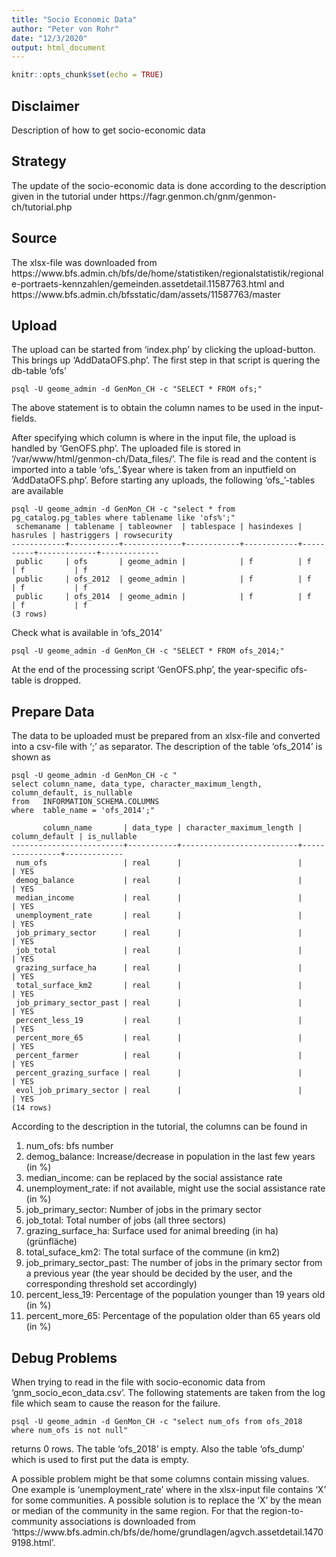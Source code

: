 ```yaml
---
title: "Socio Economic Data"
author: "Peter von Rohr"
date: "12/3/2020"
output: html_document
---
```


```r
knitr::opts_chunk$set(echo = TRUE)
```

## Disclaimer
Description of how to get socio-economic data


## Strategy
The update of the socio-economic data is done according to the description given in the tutorial under https://fagr.genmon.ch/gnm/genmon-ch/tutorial.php


## Source
The xlsx-file was downloaded from https://www.bfs.admin.ch/bfs/de/home/statistiken/regionalstatistik/regionale-portraets-kennzahlen/gemeinden.assetdetail.11587763.html and https://www.bfs.admin.ch/bfsstatic/dam/assets/11587763/master


## Upload
The upload can be started from 'index.php' by clicking the upload-button. This brings up 'AddDataOFS.php'. The first step in that script is quering the db-table 'ofs'

```
psql -U geome_admin -d GenMon_CH -c "SELECT * FROM ofs;"
```

The above statement is to obtain the column names to be used in the input-fields.

After specifying which column is where in the input file, the upload is handled by 'GenOFS.php'. The uploaded file is stored in '/var/www/html/genmon-ch/Data_files/'. The file is read and the content is imported into a table 'ofs_'.$year where is taken from an inputfield on 'AddDataOFS.php'. Before starting any uploads, the following 'ofs_'-tables are available

```
psql -U geome_admin -d GenMon_CH -c "select * from pg_catalog.pg_tables where tablename like 'ofs%';"
 schemaname | tablename | tableowner  | tablespace | hasindexes | hasrules | hastriggers | rowsecurity 
------------+-----------+-------------+------------+------------+----------+-------------+-------------
 public     | ofs       | geome_admin |            | f          | f        | f           | f
 public     | ofs_2012  | geome_admin |            | f          | f        | f           | f
 public     | ofs_2014  | geome_admin |            | f          | f        | f           | f
(3 rows)

```

Check what is available in 'ofs_2014'

```
psql -U geome_admin -d GenMon_CH -c "SELECT * FROM ofs_2014;"
```

At the end of the processing script 'GenOFS.php', the year-specific ofs-table is dropped.


## Prepare Data
The data to be uploaded must be prepared from an xlsx-file and converted into a csv-file with ';' as separator. The description of the table 'ofs_2014' is shown as


```
psql -U geome_admin -d GenMon_CH -c "
select column_name, data_type, character_maximum_length, column_default, is_nullable
from   INFORMATION_SCHEMA.COLUMNS 
where  table_name = 'ofs_2014';"

       column_name       | data_type | character_maximum_length | column_default | is_nullable 
-------------------------+-----------+--------------------------+----------------+-------------
 num_ofs                 | real      |                          |                | YES
 demog_balance           | real      |                          |                | YES
 median_income           | real      |                          |                | YES
 unemployment_rate       | real      |                          |                | YES
 job_primary_sector      | real      |                          |                | YES
 job_total               | real      |                          |                | YES
 grazing_surface_ha      | real      |                          |                | YES
 total_surface_km2       | real      |                          |                | YES
 job_primary_sector_past | real      |                          |                | YES
 percent_less_19         | real      |                          |                | YES
 percent_more_65         | real      |                          |                | YES
 percent_farmer          | real      |                          |                | YES
 percent_grazing_surface | real      |                          |                | YES
 evol_job_primary_sector | real      |                          |                | YES
(14 rows)

```

According to the description in the tutorial, the columns can be found in

1. num_ofs: bfs number
2. demog_balance: Increase/decrease in population in the last few years (in %)
3. median_income: can be replaced by the social assistance rate
4. unemployment_rate: if not available, might use the social assistance rate (in %)
5. job_primary_sector: Number of jobs in the primary sector
6. job_total: Total number of jobs (all three sectors)
7. grazing_surface_ha: Surface used for animal breeding (in ha) (grünfläche)
8. total_suface_km2: The total surface of the commune (in km2)
9. job_primary_sector_past: The number of jobs in the primary sector from a previous year (the year should be decided by the user, and the corresponding threshold set accordingly)
10. percent_less_19: Percentage of the population younger than 19 years old (in %)
11. percent_more_65: Percentage of the population older than 65 years old (in %)


## Debug Problems 
When trying to read in the file with socio-economic data from 'gnm_socio_econ_data.csv'. The following statements are taken from the log file which seam to cause the reason for the failure.

```
psql -U geome_admin -d GenMon_CH -c "select num_ofs from ofs_2018 where num_ofs is not null"
```

returns 0 rows. The table 'ofs_2018' is empty. Also the table 'ofs_dump' which is used to first put the data is empty.

A possible problem might be that some columns contain missing values. One example is 'unemployment_rate' where in the xlsx-input file contains 'X' for some communities. A possible solution is to replace the 'X' by the mean or median of the community in the same region. For that the region-to-community associations is downloaded from 'https://www.bfs.admin.ch/bfs/de/home/grundlagen/agvch.assetdetail.14709198.html'. 

